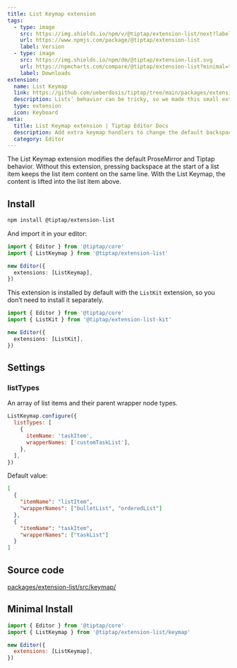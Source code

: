 ```yaml
---
title: List Keymap extension
tags:
  - type: image
    src: https://img.shields.io/npm/v/@tiptap/extension-list/next?label=version
    url: https://www.npmjs.com/package/@tiptap/extension-list
    label: Version
  - type: image
    src: https://img.shields.io/npm/dm/@tiptap/extension-list.svg
    url: https://npmcharts.com/compare/@tiptap/extension-list?minimal=true
    label: Downloads
extension:
  name: List Keymap
  link: https://github.com/ueberdosis/tiptap/tree/main/packages/extension-list
  description: Lists’ behavior can be tricky, so we made this small extension to make them easier to work with.
  type: extension
  icon: Keyboard
meta:
  title: List Keymap extension | Tiptap Editor Docs
  description: Add extra keymap handlers to change the default backspace and delete behavior for lists. Learn more in our docs!
  category: Editor
---
```



The List Keymap extension modifies the default ProseMirror and Tiptap behavior. Without this extension, pressing backspace at the start of a list item keeps the list item content on the same line. With the List Keymap, the content is lifted into the list item above.

<CodeDemo path="/Extensions/ListKeymap" />

## Install

```bash
npm install @tiptap/extension-list
```

And import it in your editor:

```ts
import { Editor } from '@tiptap/core'
import { ListKeymap } from '@tiptap/extension-list'

new Editor({
  extensions: [ListKeymap],
})
```

This extension is installed by default with the `ListKit` extension, so you don’t need to install it separately.

```ts
import { Editor } from '@tiptap/core'
import { ListKit } from '@tiptap/extension-list-kit'

new Editor({
  extensions: [ListKit],
})
```

## Settings

### listTypes

An array of list items and their parent wrapper node types.

```js
ListKeymap.configure({
  listTypes: [
    {
      itemName: 'taskItem',
      wrapperNames: ['customTaskList'],
    },
  ],
})
```

Default value:

```json
[
  {
    "itemName": "listItem",
    "wrapperNames": ["bulletList", "orderedList"]
  },
  {
    "itemName": "taskItem",
    "wrapperNames": ["taskList"]
  }
]
```

## Source code

[packages/extension-list/src/keymap/](https://github.com/ueberdosis/tiptap/blob/main/packages/extension-list/src/keymap/)

## Minimal Install

```js
import { Editor } from '@tiptap/core'
import { ListKeymap } from '@tiptap/extension-list/keymap'

new Editor({
  extensions: [ListKeymap],
})
```
